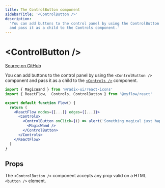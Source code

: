 ```yaml
---
title: The ControlButton component
sidebarTitle: '<ControlButton />'
description:
  'You can add buttons to the control panel by using the ControlButton component
  and pass it as a child to the Controls component.'
---
```


# &lt;ControlButton />

[Source on GitHub](https://github.com/xyflow/xyflow/blob/main/packages/react/src/additional-components/ControlButton.tsx)

You can add buttons to the control panel by using the `<ControlButton />` component
and pass it as a child to the [`<Controls />`](/api-reference/components/controls) component.

```jsx
import { MagicWand } from '@radix-ui/react-icons'
import { ReactFlow,  Controls, ControlButton } from '@xyflow/react'

export default function Flow() {
  return (
    <ReactFlow nodes={[...]} edges={[...]}>
      <Controls>
        <ControlButton onClick={() => alert('Something magical just happened. ✨')}>
          <MagicWand />
        </ControlButton>
      </Controls>
    </ReactFlow>
  )
}
```

## Props

The `<ControlButton />` component accepts any prop valid on a HTML `<button />`
element.
